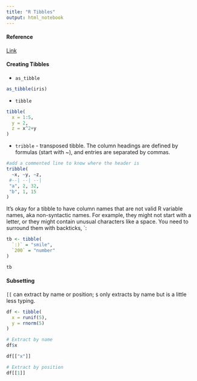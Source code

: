 ---
title: "R Tibbles"
output: html_notebook
---

#### Reference
[Link](https://r4ds.had.co.nz/tibbles.html)


#### Creating Tibbles

* `as_tibble`

```{r as_tibble}
as_tibble(iris)
```

* `tibble`
```{r tibble}
tibble(
  x = 1:5,
  y = 2,
  z = x^2+y
)
```

* `tribble` - transposed tibble. The column headings are defined by formulas (start with ~), and entries are separated by commas.

```{r tribble}
#add a commented line to know where the header is
tribble(
  ~x, ~y, ~z,
 #--| --| --|
 "a", 2, 32,
 "b", 1, 15
)
```



It’s okay for a tibble to have column names that are not valid R variable names, aka non-syntactic names. For example, they might not start with a letter, or they might contain unusual characters like a space. You need to surround them with backticks, `:

```{r backtick}
tb <- tibble(
  `:)` = "smile",
  `200` = "number"
)

tb
```


#### Subsetting

`[[` can extract by name or position; `$` only extracts by name but is a little less typing.

```{r subsetting}
df <- tibble(
  x = runif(5),
  y = rnorm(5)
)

# Extract by name
df$x

df[["x"]]

# Extract by position
df[[1]]
```

